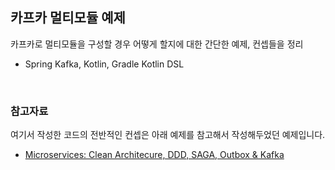 ## 카프카 멀티모듈 예제

카프카로 멀티모듈을 구성할 경우 어떻게 할지에 대한 간단한 예제, 컨셉들을 정리<br/>

- Spring Kafka, Kotlin, Gradle Kotlin DSL

<br/>


### 참고자료
여기서 작성한 코드의 전반적인 컨셉은 아래 예제를 참고해서 작성해두었던 예제입니다.
- [Microservices: Clean Architecure, DDD, SAGA, Outbox & Kafka](https://www.udemy.com/course/microservices-clean-architecture-ddd-saga-outbox-kafka-kubernetes/)